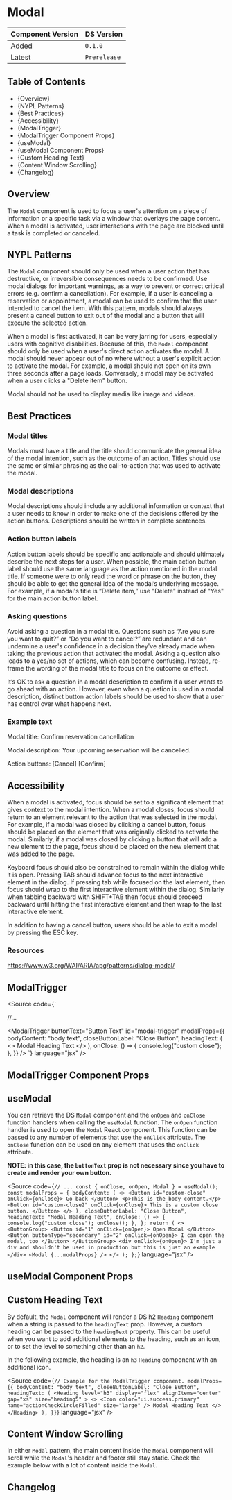 

<Meta of={ModalStories} />

# Modal

| Component Version | DS Version   |
| ----------------- | ------------ |
| Added             | `0.1.0`      |
| Latest            | `Prerelease` |

## Table of Contents

- {<Link href="#overview" target="_self">Overview</Link>}
- {<Link href="#nypl-patterns" target="_self">NYPL Patterns</Link>}
- {<Link href="#best-practices" target="_self">Best Practices</Link>}
- {<Link href="#accessibility" target="_self">Accessibility</Link>}
- {<Link href="#modaltrigger" target="_self">ModalTrigger</Link>}
- {<Link href="#modaltrigger-component-props" target="_self">ModalTrigger Component Props</Link>}
- {<Link href="#usemodal" target="_self">useModal</Link>}
- {<Link href="#usemodal-component-props" target="_self">useModal Component Props</Link>}
- {<Link href="#custom-heading-text" target="_self">Custom Heading Text</Link>}
- {<Link href="#content-window-scrolling" target="_self">Content Window Scrolling</Link>}
- {<Link href="#changelog" target="_self">Changelog</Link>}

## Overview

The `Modal` component is used to focus a user's attention on a piece of information or a specific task via a window
that overlays the page content. When a modal is activated, user interactions with the page are blocked until a task is
completed or canceled.

## NYPL Patterns

The `Modal` component should only be used when a user action that has destructive, or irreversible consequences needs
to be confirmed. Use modal dialogs for important warnings, as a way to prevent or correct critical errors (e.g.
confirm a cancellation). For example, if a user is canceling a reservation or appointment, a modal can be used to
confirm that the user intended to cancel the item. With this pattern, modals should always present a cancel button to
exit out of the modal and a button that will execute the selected action.

When a modal is first activated, it can be very jarring for users, especially users with cognitive disabilities.
Because of this, the `Modal` component should only be used when a user's direct action activates the modal.
A modal should never appear out of no where without a user's explicit action to activate the modal.
For example, a modal should not open on its own three seconds after a page loads. Conversely, a modal may be activated
when a user clicks a "Delete item" button.

Modal should not be used to display media like image and videos.

## Best Practices

### Modal titles

Modals must have a title and the title should communicate the general idea of the modal intention, such as the outcome
of an action. Titles should use the same or similar phrasing as the call-to-action that was used to activate the modal.

### Modal descriptions

Modal descriptions should include any additional information or context that a user needs to know in order to make one
of the decisions offered by the action buttons. Descriptions should be written in complete sentences.

### Action button labels

Action button labels should be specific and actionable and should ultimately describe the next steps for a user.
When possible, the main action button label should use the same language as the action mentioned in the modal title.
If someone were to only read the word or phrase on the button, they should be able to get the general idea of the
modal’s underlying message. For example, if a modal's title is “Delete item,” use "Delete" instead of "Yes" for the
main action button label.

### Asking questions

Avoid asking a question in a modal title. Questions such as “Are you sure you want to quit?” or “Do you want to cancel?”
are redundant and can undermine a user's confidence in a decision they've already made when taking the previous action
that activated the modal. Asking a question also leads to a yes/no set of actions, which can become confusing. Instead,
re-frame the wording of the modal title to focus on the outcome or effect.

It’s OK to ask a question in a modal description to confirm if a user wants to go ahead with an action.
However, even when a question is used in a modal description, distinct button action labels should be used to show that
a user has control over what happens next.

### Example text

Modal title: Confirm reservation cancellation

Modal description: Your upcoming reservation will be cancelled.

Action buttons: [Cancel] [Confirm]

## Accessibility

When a modal is activated, focus should be set to a significant element that gives context to the modal intention.
When a modal closes, focus should return to an element relevant to the action that was selected in the modal.
For example, if a modal was closed by clicking a cancel button, focus should be placed on the element that was
originally clicked to activate the modal. Similarly, if a modal was closed by clicking a button that will add a new
element to the page, focus should be placed on the new element that was added to the page.

Keyboard focus should also be constrained to remain within the dialog while it is open. Pressing TAB should advance
focus to the next interactive element in the dialog. If pressing tab while focused on the last element, then focus
should wrap to the first interactive element within the dialog. Similarly when tabbing backward with SHIFT+TAB then
focus should proceed backward until hitting the first interactive element and then wrap to the last interactive element.

In addition to having a cancel button, users should be able to exit a modal by pressing the ESC key.

### Resources

https://www.w3.org/WAI/ARIA/apg/patterns/dialog-modal/

## ModalTrigger

<Description of={ModalTrigger} />

<Source
  code={`

//...

<ModalTrigger
  buttonText="Button Text"
  id="modal-trigger"
  modalProps={{
    bodyContent: "body text",
    closeButtonLabel: "Close Button",
    headingText: (
      <Heading
        level="h3"
        display="flex"
        alignItems="center"
        gap="xs"
        size="heading5"
      >
        <>
          <Icon
            color="ui.success.primary"
            name="actionCheckCircleFilled"
            size="large"
          />
          Modal Heading Text
        </>
      </Heading>
    ),
    onClose: () => {
      console.log("custom close");
    },
  }}
/>
`} language="jsx" />

## ModalTrigger Component Props

<Canvas of={ModalStories.WithControls} />

<ArgTypes of={ModalStories.WithControls} />

## useModal

<Description of={useModal} />

You can retrieve the DS `Modal` component and the `onOpen` and `onClose` function
handlers when calling the `useModal` function. The `onOpen` function handler is
used to open the `Modal` React component. This function can be passed to any
number of elements that use the `onClick` attribute. The `onClose` function can
be used on any element that uses the `onClick` attribute.

**NOTE: in this case, the `buttonText` prop is not necessary since you have to
create and render your own button.**

<Source
  code={`
// ...
  const { onClose, onOpen, Modal } = useModal();
  const modalProps = {
    bodyContent: (
      <>
        <Button id="custom-close" onClick={onClose}>
          Go back
        </Button>
        <p>This is the body content.</p>
        <Button id="custom-close2" onClick={onClose}>
          This is a custom close button.
        </Button>
      </>
    ),
    closeButtonLabel: "Close Button",
    headingText: "Modal Heading Text",
    onClose: () => {
      console.log("custom close");
      onClose();
    },
  };
  return (
    <>
      <ButtonGroup>
        <Button id="1" onClick={onOpen}>
          Open Modal
        </Button>
        <Button buttonType="secondary" id="2" onClick={onOpen}>
          I can open the modal, too
        </Button>
      </ButtonGroup>
      <div onClick={onOpen}>
        I'm just a div and shouldn't be used in production but this is just an
        example
      </div>
      <Modal {...modalProps} />
    </>
  );
};
`}
  language="jsx"
/>

## useModal Component Props

<Canvas of={ModalStories.useModalStory} />

<ArgTypes of={ModalStories.useModalStory} />

## Custom Heading Text

By default, the `Modal` component will render a DS h2 `Heading` component when
a string is passed to the `headingText` prop. However, a custom heading can be
passed to the `headingText` property. This can be useful when you want to add
additional elements to the heading, such as an icon, or to set the level to
something other than an `h2`.

In the following example, the heading is an `h3` `Heading` component with an
additional icon.

<Source
  code={`
// Example for the ModalTrigger component.
modalProps={{
  bodyContent: "body text",
  closeButtonLabel: "Close Button",
  headingText: (
    <Heading
      level="h3"
      display="flex"
      alignItems="center"
      gap="xs"
      size="heading5"
    >
      <>
        <Icon
          color="ui.success.primary"
          name="actionCheckCircleFilled"
          size="large"
        />
        Modal Heading Text
      </>
    </Heading>
  ),
}}
`}
  language="jsx"
/>

## Content Window Scrolling

In either `Modal` pattern, the main content inside the `Modal` component will
scroll while the `Modal`'s header and footer still stay static. Check the
example below with a lot of content inside the `Modal`.

<Canvas of={ModalStories.ContentWindowScrolling} />

## Changelog

<ComponentChangelogTable changelogData={changelogData} />
